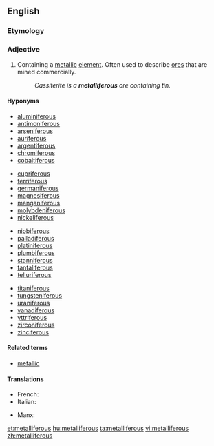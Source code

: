 ==English==

===Etymology===
{{suffix|metal|ferous|alt2=iferous|lang=en}}

===Adjective===
{{en-adj}}

# {{label|en|metallurgy}} Containing a [[metal]]lic [[element]]. Often used to describe [[ore]]s that are mined commercially.
#: ''Cassiterite is a '''metalliferous''' ore containing tin.''

====Hyponyms====
{{top4}}
* [[aluminiferous]]
* [[antimoniferous]]
* [[arseniferous]]
* [[auriferous]]
* [[argentiferous]]
* [[chromiferous]]
* [[cobaltiferous]]
{{mid4}}
* [[cupriferous]]
* [[ferriferous]]
* [[germaniferous]]
* [[magnesiferous]]
* [[manganiferous]]
* [[molybdeniferous]]
* [[nickeliferous]]
{{mid4}}
* [[niobiferous]]
* [[palladiferous]]
* [[platiniferous]]
* [[plumbiferous]]
* [[stanniferous]]
* [[tantaliferous]]
* [[telluriferous]]
{{mid4}}
* [[titaniferous]]
* [[tungsteniferous]]
* [[uraniferous]]
* [[vanadiferous]]
* [[yttriferous]]
* [[zirconiferous]]
* [[zinciferous]]
{{bottom}}

====Related terms====
* [[metallic]]

====Translations====
{{trans-top|containing a metallic element}}
* French: {{t+|fr|métallifère}}
* Italian: {{t+|it|metallifero}}
{{trans-mid}}
* Manx: {{t|gv|meainagh}}
{{trans-bottom}}

[[et:metalliferous]]
[[hu:metalliferous]]
[[ta:metalliferous]]
[[vi:metalliferous]]
[[zh:metalliferous]]